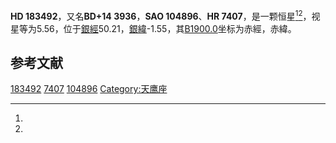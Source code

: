 {{Starbox begin
| name = HD 183492
}}
{{Starbox observe
| epoch = [[J2000.0|J2000.0]]
| constell = {{星座名待查}}<ref name=SIMBAD>{{cite web
 | url=http://simbad.u-strasbg.fr/simbad/sim-id?Ident=HR+7407
 | title =Pulsating variable Star
 | publisher=Centre de Données astronomiques de Strasbourg
 | work=SIMBAD
 | accessdate=2012-07-13}}</ref><ref name=DATA>{{cite web
 | url=http://vizier.u-strasbg.fr/viz-bin/VizieR-5?-out.add=.&-source=5050&-corr=PK=HR&-out.max=9999&HR=7407
 | title=VizieR Detailed Page
 | accessdate=2012-07-13
 | archive-date=2016-03-05
 | archive-url=https://web.archive.org/web/20160305003105/http://vizier.u-strasbg.fr/viz-bin/VizieR-5?-out.add=.&-source=5050&-corr=PK=HR&-out.max=9999&HR=7407
 | dead-url=no
 }}</ref>
| 星官 = 
| ra = {{RA|19|29|22.1}}<ref name=SIMBAD /><ref name=DATA />
| dec = {{DEC|+14|35|45}}<ref name=SIMBAD /><ref name=DATA />
| appmag_v = 5.56<ref name=SIMBAD /><ref name=DATA />
}}
{{Starbox character
| class = K0III<ref name=SIMBAD /><ref name=DATA />
| b-v = 1.05<ref name=SIMBAD /><ref name=DATA />
| u-b = 0.91<ref name=SIMBAD /><ref name=DATA />
| r-i = <ref name=SIMBAD /><ref name=DATA />
| variable = 
}}
{{Starbox astrometry
| radial_v = 0.91
| prop_mo_ra = -40
| parallax = 
| p_error = 
}}
{{Starbox catalog
| names =BD+14 3936，[[SAO星表|SAO]] 104896，[[HD星表|HD]] 183492，[[HR星表|HR]] 7407}}
{{Starbox reference |Simbad=HR+7407}}
{{Starbox end}}

'''HD 183492'''，又名'''BD+14 3936'''，'''SAO 104896'''、'''HR 7407'''，是一颗恒星<ref name=SIMBAD /><ref name=DATA />，视星等为5.56，位于[[銀道座標系|銀經]]50.21，[[銀道座標系|銀緯]]-1.55，其[[B1900.0|B1900.0]]坐标为赤經{{RA|19|24|46.5}}，赤緯{{DEC|+14|-1.55|25}}。

== 参考文献 ==
{{reflist}}

{{star-stub}}

[[Category:HD和HDE天體|183492]]
[[Category:HR天體|7407]]
[[Category:SAO天體|104896]]
[[Category:天鹰座|Category:天鹰座]]